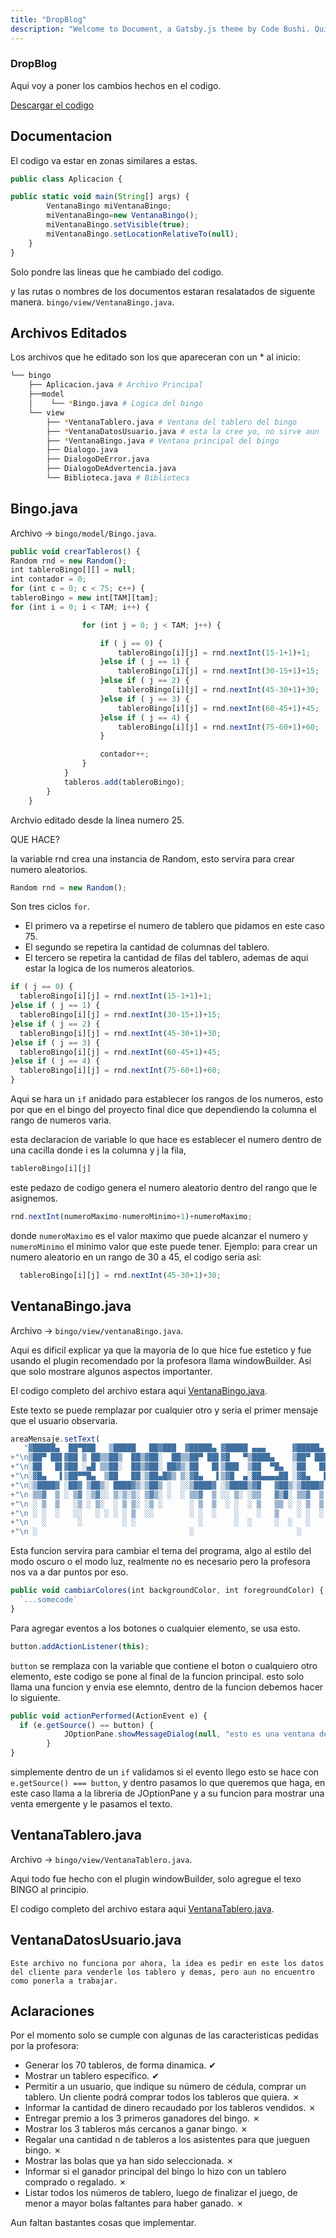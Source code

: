 ```yaml
---
title: "DropBlog"
description: "Welcome to Document, a Gatsby.js theme by Code Bushi. Quickly and easily create documentation for anything using MDX or Markdown."
---
```


### DropBlog

Aqui voy a poner los cambios hechos en el codigo.

[Descargar el codigo](https://drive.google.com/file/d/1vJLylsEdtmYrjDnSAunF1p1lx8VgLk7o/view?usp=sharing)

## Documentacion

El codigo va estar en zonas similares a estas.

```javascript
public class Aplicacion {

public static void main(String[] args) {
		VentanaBingo miVentanaBingo;
		miVentanaBingo=new VentanaBingo();
        miVentanaBingo.setVisible(true);
        miVentanaBingo.setLocationRelativeTo(null);
	}
}
```

Solo pondre las lineas que he cambiado del codigo.

y las rutas o nombres de los documentos estaran resalatados de siguente manera. `bingo/view/VentanaBingo.java`.

## Archivos Editados

Los archivos que he editado son los que apareceran con un \* al inicio:

```bash
└── bingo
    ├── Aplicacion.java # Archivo Principal
    ├──model
    │    └── *Bingo.java # Logica del bingo
    └── view
        ├── *VentanaTablero.java # Ventana del tablero del bingo
        ├── *VentanaDatosUsuario.java # esta la cree yo, no sirve aun
        ├── *VentanaBingo.java # Ventana principal del bingo
        ├── Dialogo.java
        ├── DialogoDeError.java
        ├── DialogoDeAdvertencia.java
        └── Biblioteca.java # Biblioteca

```

## Bingo.java

Archivo -> `bingo/model/Bingo.java`.

```javascript
public void crearTableros() {
Random rnd = new Random();
int tableroBingo[][] = null;
int contador = 0;
for (int c = 0; c < 75; c++) {
tableroBingo = new int[TAM][tam];
for (int i = 0; i < TAM; i++) {

    			for (int j = 0; j < TAM; j++) {

    				if ( j == 0) {
    					tableroBingo[i][j] = rnd.nextInt(15-1+1)+1;
    				}else if ( j == 1) {
    					tableroBingo[i][j] = rnd.nextInt(30-15+1)+15;
    				}else if ( j == 2) {
    					tableroBingo[i][j] = rnd.nextInt(45-30+1)+30;
    				}else if ( j == 3) {
    					tableroBingo[i][j] = rnd.nextInt(60-45+1)+45;
    				}else if ( j == 4) {
    					tableroBingo[i][j] = rnd.nextInt(75-60+1)+60;
    				}

    				contador++;
    			}
    		}
    		tableros.add(tableroBingo);
    	}
    }
```

Archvio editado desde la linea numero 25.

QUE HACE?

la variable rnd crea una instancia de Random, esto servira para crear numero aleatorios.

```javascript
Random rnd = new Random();
```

Son tres ciclos `for`.

- El primero va a repetirse el numero de tablero que pidamos en este caso 75.
- El segundo se repetira la cantidad de columnas del tablero.
- El tercero se repetira la cantidad de filas del tablero, ademas de aqui estar la logica de los numeros aleatorios.

```javascript
if ( j == 0) {
  tableroBingo[i][j] = rnd.nextInt(15-1+1)+1;
}else if ( j == 1) {
  tableroBingo[i][j] = rnd.nextInt(30-15+1)+15;
}else if ( j == 2) {
  tableroBingo[i][j] = rnd.nextInt(45-30+1)+30;
}else if ( j == 3) {
  tableroBingo[i][j] = rnd.nextInt(60-45+1)+45;
}else if ( j == 4) {
  tableroBingo[i][j] = rnd.nextInt(75-60+1)+60;
}
```

Aqui se hara un `if` anidado para establecer los rangos de los numeros, esto por que en el bingo del proyecto final dice que dependiendo la columna el rango de numeros varia.

esta declaracion de variable lo que hace es establecer el numero dentro de una cacilla donde i es la columna y j la fila,

```javascript
tableroBingo[i][j]
```

este pedazo de codigo genera el numero aleatorio dentro del rango que le asignemos.

```javascript
rnd.nextInt(numeroMaximo-numeroMinimo+1)+numeroMaximo;
```

donde `numeroMaximo` es el valor maximo que puede alcanzar el numero y `numeroMinimo` el minimo valor que este puede tener.
Ejemplo:
para crear un numero aleatorio en un rango de 30 a 45, el codigo seria asi:

```javascript
  tableroBingo[i][j] = rnd.nextInt(45-30+1)+30;
```

## VentanaBingo.java

Archivo -> `bingo/view/ventanaBingo.java`.

Aqui es dificil explicar ya que la mayoria de lo que hice fue estetico y fue usando el plugin recomendado por la profesora llama windowBuilder.
Asi que solo mostrare algunos aspectos importanter.

El codigo completo del archivo estara aqui [VentanaBingo.java](https://drive.google.com/file/d/1514OzHcbO_4gRc11mrpp9VnVZUHd5DdA/view?usp=sharing).

Este texto se puede remplazar por cualquier otro y seria el primer mensaje que el usuario observaria.
```javascript
areaMensaje.setText(
   "▓█████▄  ██▀███   ▒█████   ██▓███  ▓█████▄ ▓█████ ▄▄▄      ▓█████▄   ██████ "
+"\n▒██▀ ██▌▓██ ▒ ██▒▒██▒  ██▒▓██░  ██▒▒██▀ ██▌▓█   ▀▒████▄    ▒██▀ ██▌▒██    ▒ "
+"\n░██   █▌▓██ ░▄█ ▒▒██░  ██▒▓██░ ██▓▒░██   █▌▒███  ▒██  ▀█▄  ░██   █▌░ ▓██▄   "
+"\n░▓█▄   ▌▒██▀▀█▄  ▒██   ██░▒██▄█▓▒ ▒░▓█▄   ▌▒▓█  ▄░██▄▄▄▄██ ░▓█▄   ▌  ▒   ██▒"
+"\n░▒████▓ ░██▓ ▒██▒░ ████▓▒░▒██▒ ░  ░░▒████▓ ░▒████▒▓█   ▓██▒░▒████▓ ▒██████▒▒"
+"\n ▒▒▓  ▒ ░ ▒▓ ░▒▓░░ ▒░▒░▒░ ▒▓▒░ ░  ░ ▒▒▓  ▒ ░░ ▒░ ░▒▒   ▓▒█░ ▒▒▓  ▒ ▒ ▒▓▒ ▒ ░"
+"\n ░ ▒  ▒   ░▒ ░ ▒░  ░ ▒ ▒░ ░▒ ░      ░ ▒  ▒  ░ ░  ░ ▒   ▒▒ ░ ░ ▒  ▒ ░ ░▒  ░ ░"
+"\n ░ ░  ░   ░░   ░ ░ ░ ░ ▒  ░░        ░ ░  ░    ░    ░   ▒    ░ ░  ░ ░  ░  ░  "
+"\n   ░       ░         ░ ░              ░       ░  ░     ░  ░   ░          ░  "
+"\n ░                                  ░                       ░           ");
```
Esta funcion servira para cambiar el tema del programa, algo al estilo del modo oscuro o el modo luz, realmente no es necesario pero la profesora nos va a dar puntos por eso.
```javascript
public void cambiarColores(int backgroundColor, int foregroundColor) {
  `...somecode`
}
```
Para agregar eventos a los botones o cualquier elemento, se usa esto.
```javascript 
button.addActionListener(this);
```
`button` se remplaza con la variable que contiene el boton o cualquiero otro elemento, este codigo se pone al final de la funcion principal.
esto solo llama una funcion y envia ese elemnto, dentro de la funcion debemos hacer lo siguiente.

```javascript
public void actionPerformed(ActionEvent e) {
  if (e.getSource() == button) {
			JOptionPane.showMessageDialog(null, "esto es una ventana de dialogo");
		}
}
```
simplemente dentro de un `if` validamos si el evento llego esto se hace con `e.getSource() === button`, y dentro pasamos lo que queremos que haga, en este caso llama a la libreria de JOptionPane y a su funcion para mostrar una venta emergente y le pasamos el texto.
## VentanaTablero.java

Archivo -> `bingo/view/VentanaTablero.java`.

Aqui todo fue hecho con el plugin windowBuilder, solo agregue el texo BINGO al principio.

El codigo completo del archivo estara aqui [VentanaTablero.java](https://drive.google.com/file/d/1L6jiyWQxBQN5v786hSj8WVYaHJUbkblR/view?usp=sharing).

## VentanaDatosUsuario.java

`Este archivo no funciona por ahora, la idea es pedir en este los datos del cliente para venderle los tablero y demas, pero aun no encuentro como ponerla a trabajar.`
## Aclaraciones

Por el momento solo se cumple con algunas de las caracteristicas pedidas por la profesora:

- Generar los 70 tableros, de forma dinamica. ✔
- Mostrar un tablero específico. ✔
- Permitir a un usuario, que indique su número de cédula, comprar un tablero. Un cliente
podrá comprar todos los tableros que quiera. ✗
- Informar la cantidad de dinero recaudado por los tableros vendidos. ✗
- Entregar premio a los 3 primeros ganadores del bingo. ✗
- Mostrar los 3 tableros más cercanos a ganar bingo. ✗
- Regalar una cantidad n de tableros a los asistentes para que jueguen bingo. ✗
- Mostrar las bolas que ya han sido seleccionada. ✗
- Informar si el ganador principal del bingo lo hizo con un tablero comprado o regalado. ✗
- Listar todos los números de tablero, luego de finalizar el juego, de menor a mayor bolas
faltantes para haber ganado. ✗

Aun faltan bastantes cosas que implementar.